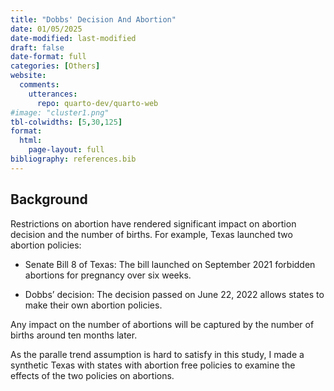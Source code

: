 ```yaml
---
title: "Dobbs' Decision And Abortion"
date: 01/05/2025
date-modified: last-modified
draft: false
date-format: full
categories: [Others]
website:
  comments: 
    utterances:
      repo: quarto-dev/quarto-web
#image: "cluster1.png"
tbl-colwidths: [5,30,125]
format: 
  html:
    page-layout: full
bibliography: references.bib
---
```


## Background

Restrictions on abortion have rendered significant impact on abortion decision and the number of births. For example, Texas launched two abortion policies:

-   Senate Bill 8 of Texas: The bill launched on September 2021 forbidden abortions for pregnancy over six weeks.

-   Dobbs' decision: The decision passed on June 22, 2022 allows states to make their own abortion policies.

Any impact on the number of abortions will be captured by the number of births around ten months later.

As the paralle trend assumption is hard to satisfy in this study, I made a synthetic Texas with states with abortion free policies to examine the effects of the two policies on abortions.

